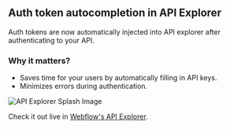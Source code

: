 ## Auth token autocompletion in API Explorer

Auth tokens are now automatically injected into API explorer after authenticating to your API.

### Why it matters?
- Saves time for your users by automatically filling in API keys.
- Minimizes errors during authentication.

![API Explorer Splash Image](../../../../fern/images/changelogs/docs/api-explorer.png)

Check it out live in [Webflow's API Explorer](https://developers.webflow.com/data/reference/sites/list?playground=/data/reference/sites/list).